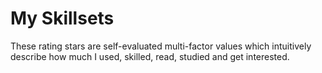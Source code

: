 
# My Skillsets

These rating stars are self-evaluated multi-factor values which intuitively describe how much I used, skilled, read, studied and get interested.

<Skillsets />